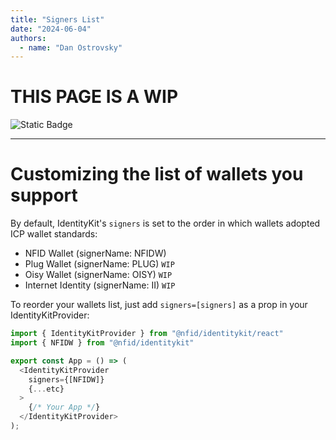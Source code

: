 ```yaml
---
title: "Signers List"
date: "2024-06-04"
authors:
  - name: "Dan Ostrovsky"
---
```


# THIS PAGE IS A WIP

![Static Badge](https://img.shields.io/badge/status-wip-red)

---

# Customizing the list of wallets you support

By default, IdentityKit's `signers` is set to the order in which wallets adopted ICP wallet
standards:

- NFID Wallet (signerName: NFIDW)
- Plug Wallet (signerName: PLUG) `WIP`
- Oisy Wallet (signerName: OISY) `WIP`
- Internet Identity (signerName: II) `WIP`

To reorder your wallets list, just add `signers=[signers]` as a prop in your IdentityKitProvider:

```typescript
import { IdentityKitProvider } from "@nfid/identitykit/react"
import { NFIDW } from "@nfid/identitykit"

export const App = () => (
  <IdentityKitProvider
    signers={[NFIDW]}
    {...etc}
  >
    {/* Your App */}
  </IdentityKitProvider>
);
```
